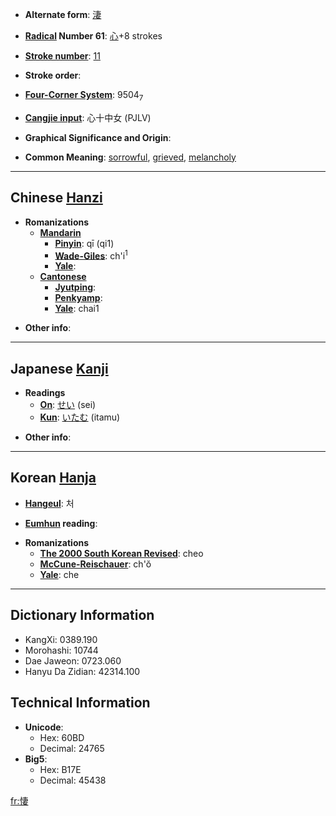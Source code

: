 * '''Alternate form''': [[淒]]

* '''[[Wiktionary:Chinese radical index| Radical]] Number 61''': [[Wiktionary:Chinese radical index 心|心]]+8 strokes

* '''[[Wiktionary:Chinese total strokes index|Stroke number]]''': [[Wiktionary:Chinese total strokes index 11|11]]

* '''Stroke order''': 

* '''[[Wiktionary:Chinese four corner index|Four-Corner System]]''': 9504<sub>7</sub>

* '''[[Wiktionary:Chinese Cangjie index|Cangjie input]]''': 心十中女 (PJLV)

* '''Graphical Significance and Origin''': 

* '''Common Meaning''': [[sorrowful]], [[grieved]], [[melancholy]]

----

== Chinese [[Hanzi]] ==

* '''Romanizations'''
** '''[[Mandarin]]'''
*** '''[[Pinyin]]''': qī (qi1)
*** '''[[Wade-Giles]]''': ch'i<sup>1</sup>
*** '''[[Yale]]''': 
** '''[[Cantonese]]'''
*** '''[[Jyutping]]''':
*** '''[[Penkyamp]]''': 
*** '''[[Yale]]''': chai1

* '''Other info''': 

----

== Japanese [[Kanji]] ==

* '''Readings'''
** '''[[On]]''': [[せい]] (sei)
** '''[[Kun]]''': [[いたむ]] (itamu)

* '''Other info''':  

----

== Korean [[Hanja]] ==

* '''[[Hangeul]]''': 처

* '''[[Eumhun]] reading''': 

* '''Romanizations'''
** '''[[The 2000 South Korean Revised Romanization|The 2000 South Korean Revised]]''': cheo
** '''[[McCune-Reischauer]]''': ch'ŏ
** '''[[Yale]]''': che

----

== Dictionary Information ==

* KangXi: 0389.190
* Morohashi: 10744
* Dae Jaweon: 0723.060
* Hanyu Da Zidian: 42314.100

== Technical Information ==

* '''Unicode''':
** Hex: 60BD
** Decimal: 24765
* '''Big5''':
** Hex: B17E
** Decimal: 45438

[[fr:悽]]